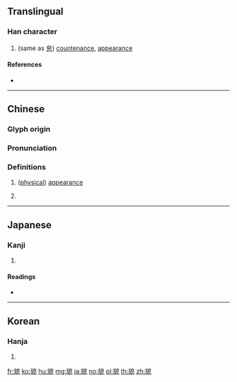 {{character info/new}}
{{also|皃}}
==Translingual==

===Han character===
{{Han char|rn=153|rad=豸|as=07|sn=14|four=26210|canj=BHHAU|ids=⿰豸⿱白儿}}

# (same as [[皃]]) [[countenance]], [[appearance]]

====References====
* {{Han ref|kx=1201.190|dkj=36556|hdz=63913.040|uh=8C8C|ud=35980|bh=BBAA|bd=48042}}

----

==Chinese==
{{zh-forms}}

===Glyph origin===
{{Han etym}}

===Pronunciation===
{{zh-pron
|m=mào
|c=maau6
|mc=y
|oc=y
|ma=
|cat=n
}}

===Definitions===
{{zh-hanzi}}

# ([[physical]]) [[appearance]]
# {{lb|zh|ancient|literary}} {{rfdef|zh}} <!--"the appearance of"?-->
#: {{zh-x|光 動 貌。|{{t-needed|zh}}|CL}}

----

==Japanese==

===Kanji===
{{ja-kanji|grade=|rs=豸07}}

# {{defn|lang=ja|sort=豸07}}

====Readings====
* {{ja-readings|goon=[[みょう]] (myō) {{non-joyo-reading}}, [[まく]] (maku) {{non-joyo-reading}}|kanon=[[ぼう]] (bō), [[ばく]] (baku) {{non-joyo-reading}}|kun=[[かたち]] (katachi), [[かたどる]] (katadoru)}}

----

==Korean==

===Hanja===
{{ko-hanja|hangeul=[[모]], [[막]]|eumhun=|rv=mo, mak|mr=mo, mak|y=mo, mak}}

# {{defn|lang=ko|sort=豸07}}

[[fr:貌]]
[[ko:貌]]
[[hu:貌]]
[[mg:貌]]
[[ja:貌]]
[[no:貌]]
[[pl:貌]]
[[th:貌]]
[[zh:貌]]